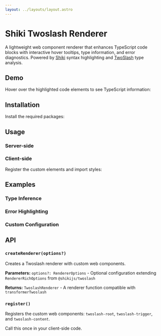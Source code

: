 ```yaml
---
layout: ../layouts/layout.astro
---
```



# Shiki Twoslash Renderer

A lightweight web component renderer that enhances TypeScript code blocks with interactive hover tooltips, type information, and error diagnostics. Powered by [Shiki](https://shiki.style/) syntax highlighting and [TwoSlash](https://twoslash.netlify.app/) type analysis.

## Demo

Hover over the highlighted code elements to see TypeScript information:

<CodeBlock code={demoCode} lang="typescript" />

## Installation

Install the required packages:

<CodeBlock code={installCode} lang="bash" />

## Usage

### Server-side

<CodeBlock code={serverSideCode} lang="typescript" />

### Client-side

Register the custom elements and import styles:

<CodeBlock code={clientSideCode} lang="typescript" />

## Examples

### Type Inference

<CodeBlock code={typeInferenceCode} lang="typescript" />

### Error Highlighting

<CodeBlock code={errorHighlightingCode} lang="typescript" />

### Custom Configuration

<CodeBlock code={customConfigurationCode} lang="typescript" />

## API

### `createRenderer(options?)`

Creates a Twoslash renderer with custom web components.

**Parameters:** `options?: RendererOptions` - Optional configuration extending `RendererRichOptions` from `@shikijs/twoslash`

**Returns:** `TwoslashRenderer` - A renderer function compatible with `transformerTwoslash`

### `register()`

Registers the custom web components: `twoslash-root`, `twoslash-trigger`, and `twoslash-content`.

Call this once in your client-side code.
